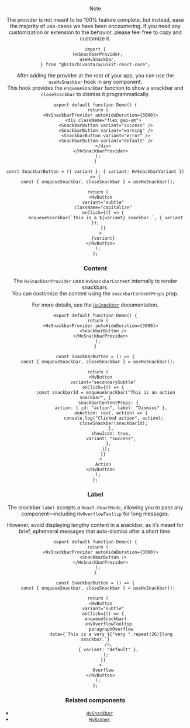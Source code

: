 

<Header params={{ name: "SnackbarProvider", classes }} />

> [!NOTE]
>
> The provider is not meant to be 100% feature complete, but instead, ease the
> majority of use-cases we have been encountering. If you need any customization
> or extension to the behavior, please feel free to copy and customize it.

```tsx
import {
  HvSnackbarProvider,
  useHvSnackbar,
} from "@hitachivantara/uikit-react-core";
```

After adding the provider at the root of your app, you can use the `useHvSnackbar` hook in any component.  
This hook provides the `enqueueSnackbar` function to show a snackbar and `closeSnackbar` to dismiss it programmatically.

```tsx live
export default function Demo() {
  return (
    <HvSnackbarProvider autoHideDuration={3000}>
      <div className="flex gap-sm">
        <SnackbarButton variant="success" />
        <SnackbarButton variant="warning" />
        <SnackbarButton variant="error" />
        <SnackbarButton variant="default" />
      </div>
    </HvSnackbarProvider>
  );
}

const SnackbarButton = ({ variant }: { variant: HvSnackbarVariant }) => {
  const { enqueueSnackbar, closeSnackbar } = useHvSnackbar();

  return (
    <HvButton
      variant="subtle"
      className="capitalize"
      onClick={() => {
        enqueueSnackbar(`This is a ${variant} snackbar.`, { variant });
      }}
    >
      {variant}
    </HvButton>
  );
};
```

### Content

The `HvSnackbarProvider` uses `HvSnackbarContent` internally to render snackbars.  
You can customize the content using the `snackbarContentProps` prop.

For more details, see the [`HvSnackbar`](/components/snackbar) documentation.

```tsx live
export default function Demo() {
  return (
    <HvSnackbarProvider autoHideDuration={3000}>
      <SnackbarButton />
    </HvSnackbarProvider>
  );
}

const SnackbarButton = () => {
  const { enqueueSnackbar, closeSnackbar } = useHvSnackbar();

  return (
    <HvButton
      variant="secondarySubtle"
      onClick={() => {
        const snackbarId = enqueueSnackbar("This is an action snackbar", {
          snackbarContentProps: {
            action: { id: "action", label: "Dismiss" },
            onAction: (evt, action) => {
              console.log("Clicked action", action);
              closeSnackbar(snackbarId);
            },
            showIcon: true,
            variant: "success",
          },
        });
      }}
    >
      Action
    </HvButton>
  );
};
```

### Label

The snackbar `label` accepts a `React.ReactNode`, allowing you to pass any component—including `HvOverflowTooltip` for long messages.

However, avoid displaying lengthy content in a snackbar, as it’s meant for brief, ephemeral messages that auto-dismiss after a short time.

```tsx live
export default function Demo() {
  return (
    <HvSnackbarProvider autoHideDuration={3000}>
      <SnackbarButton />
    </HvSnackbarProvider>
  );
}

const SnackbarButton = () => {
  const { enqueueSnackbar, closeSnackbar } = useHvSnackbar();

  return (
    <HvButton
      variant="subtle"
      onClick={() => {
        enqueueSnackbar(
          <HvOverflowTooltip
            paragraphOverflow
            data={`This is a very ${"very ".repeat(26)}long snackbar.`}
          />,
          { variant: "default" },
        );
      }}
    >
      Overflow
    </HvButton>
  );
};
```

### Related components

- [`HvSnackbar`](/components/snackbar)
- [`HvBanner`](/components/banner)
